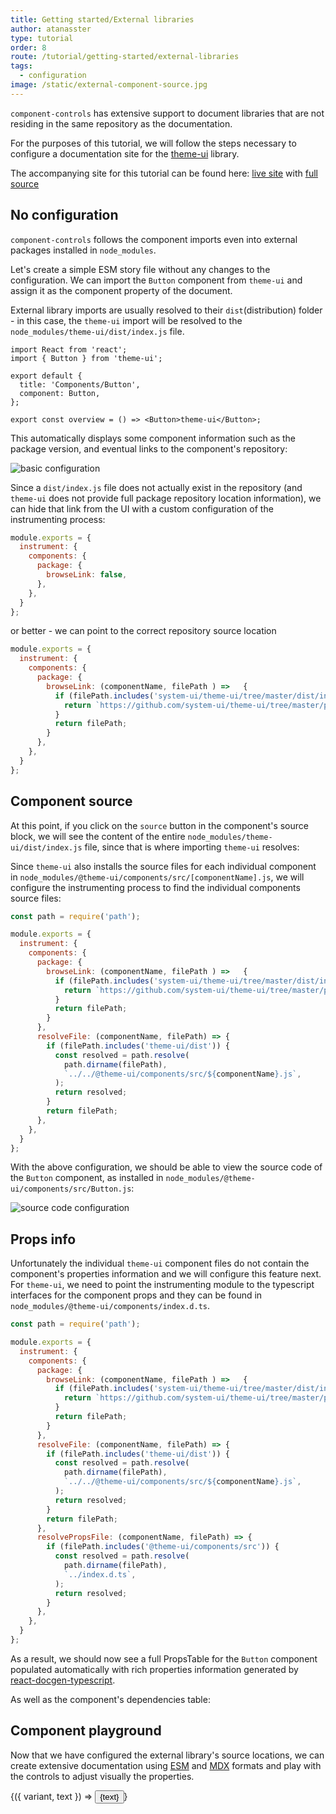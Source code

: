 ```yaml
---
title: Getting started/External libraries
author: atanasster
type: tutorial
order: 8
route: /tutorial/getting-started/external-libraries
tags:
  - configuration
image: /static/external-component-source.jpg
---
```


`component-controls` has extensive support to document libraries that are not residing in the same repository as the documentation.

For the purposes of this tutorial, we will follow the steps necessary to configure a documentation site for the [theme-ui](https://theme-ui.com) library.

The accompanying site for this tutorial can be found here: [live site](https://theme-ui-design-system.netlify.app) with [full source](https://github.com/atanasster/theme-ui-design-system)

## No configuration

`component-controls` follows the component imports even into external packages installed in `node_modules`.

Let's create a simple ESM story file without any changes to the configuration. We can import the `Button` component from `theme-ui` and assign it as the component property of the document.

External library imports are usually resolved to their `dist`(distribution) folder - in this case, the `theme-ui` import will be resolved to the `node_modules/theme-ui/dist/index.js` file.

```
import React from 'react';
import { Button } from 'theme-ui';

export default {
  title: 'Components/Button',
  component: Button,
};

export const overview = () => <Button>theme-ui</Button>;
```

This automatically displays some component information such as the package version, and eventual links to the component's repository:

<img alt="basic configuration" title="external library with basic configuration" src={noSetupImg} />

Since a `dist/index.js` file does not actually exist in the repository (and `theme-ui` does not provide full package repository location information), we can hide that link from the UI with a custom configuration of the instrumenting process:

```js:title=.config/buildtime.js
module.exports = {
  instrument: {
    components: {
      package: {
        browseLink: false,
      },
    },
  }    
};
```

or better - we can point to the correct repository source location

```js:title=.config/buildtime.js
module.exports = {
  instrument: {
    components: {
      package: {
        browseLink: (componentName, filePath ) =>   {
          if (filePath.includes('system-ui/theme-ui/tree/master/dist/index.js')) {
            return `https://github.com/system-ui/theme-ui/tree/master/packages/components/src/${componentName}.js`
          }
          return filePath;
        }
      },
    },
  }    
};
```
## Component source

At this point, if you click on the `source` button in the component's source block, we will see the content of the entire `node_modules/theme-ui/dist/index.js` file, since that is where importing `theme-ui` resolves:

<ComponentSource of={Button} />

Since `theme-ui` also installs the source files for each individual component in `node_modules/@theme-ui/components/src/[componentName].js`, we will configure the instrumenting process to find the individual components source files:

```js:title=.config/buildtime.js
const path = require('path');

module.exports = {
  instrument: {
    components: {
      package: {
        browseLink: (componentName, filePath ) =>   {
          if (filePath.includes('system-ui/theme-ui/tree/master/dist/index.js')) {
            return `https://github.com/system-ui/theme-ui/tree/master/packages/components/src/${componentName}.js`
          }  
          return filePath;
        }
      },
      resolveFile: (componentName, filePath) => {
        if (filePath.includes('theme-ui/dist')) {
          const resolved = path.resolve(
            path.dirname(filePath),
            `../../@theme-ui/components/src/${componentName}.js`,
          );
          return resolved;
        }
        return filePath;
      },
    },
  }    
};
```

With the above configuration, we should be able to view the source code of the `Button` component, as installed in `node_modules/@theme-ui/components/src/Button.js`:

<img alt="source code configuration" title="external library source code config" src={sourceCodeImg} />

## Props info

Unfortunately the individual `theme-ui` component files do not contain the component's properties information and we will configure this feature next. For `theme-ui`, we need to point the instrumenting module to the typescript interfaces for the component props and they can be found in `node_modules/@theme-ui/components/index.d.ts`. 


```js:title=.config/buildtime.js
const path = require('path');

module.exports = {
  instrument: {
    components: {
      package: {
        browseLink: (componentName, filePath ) =>   {
          if (filePath.includes('system-ui/theme-ui/tree/master/dist/index.js')) {
            return `https://github.com/system-ui/theme-ui/tree/master/packages/components/src/${componentName}.js`
          }  
          return filePath;
        }
      },
      resolveFile: (componentName, filePath) => {
        if (filePath.includes('theme-ui/dist')) {
          const resolved = path.resolve(
            path.dirname(filePath),
            `../../@theme-ui/components/src/${componentName}.js`,
          );
          return resolved;
        }
        return filePath;
      },
      resolvePropsFile: (componentName, filePath) => {
        if (filePath.includes('@theme-ui/components/src')) {
          const resolved = path.resolve(
            path.dirname(filePath),
            `../index.d.ts`,
          );
          return resolved;
        }
      },
    },
  }    
};
```

As a result, we should now see a full PropsTable for the `Button` component populated automatically with rich properties information generated by [react-docgen-typescript](https://github.com/styleguidist/react-docgen-typescript).

<PropsTable of={Button} />

As well as the component's dependencies table:

<ComponentExternalDependencies of={Button} />


## Component playground

Now that we have configured the external library's source locations, we can create extensive documentation using [ESM](/tutorial/esmodules-stories) and [MDX](/tutorial/mdx-stories) formats and play with the controls to adjust visually the properties.

<Playground>
  <Story name='playground' controls={{
    variant: { type: ControlTypes.OPTIONS, options: ['primary', 'secondary'], value: 'primary' },
    text: 'theme-ui',
  }}>
    {({ variant, text }) => <Button variant={variant}>{text}</Button>}
  </Story>
</Playground>  

<PropsTable name="playground" />
